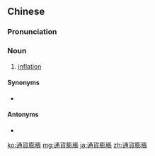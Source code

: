 {{also|通货膨胀}}
==Chinese==
{{zh-forms|s=通货膨胀|type=22}}

===Pronunciation===
{{zh-pron
|m=tōnghuò péngzhàng
|c=tung1 fo3 paang3 zoeng3
|cat=n
}}

===Noun===
{{zh-noun}}

# {{lb|zh|Advanced Mandarin}} [[inflation]]

====Synonyms====
* {{zh-l|通膨}}

====Antonyms====
* {{zh-l|通貨收縮}}

[[ko:通貨膨脹]]
[[mg:通貨膨脹]]
[[ja:通貨膨脹]]
[[zh:通貨膨脹]]